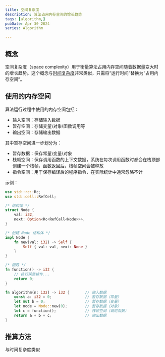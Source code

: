 ```yaml
---
title: 空间复杂度
description: 算法占用内存空间的增长趋势
tags: [algorithm,]
pubDate: Apr 30 2024
series: Algorithm

---
```


## 概念

空间复杂度（space complexity）用于衡量算法占用内存空间随着数据量变大时的增长趋势。这个概念与[时间复杂度](./time_complex)非常类似，只需将“运行时间”替换为“占用内存空间”。

## 使用的内存空间

算法运行过程中使用的内存空间包括：
- 输入空间：存储输入数据
- 暂存空间：存储变量\对象\函数调用等
- 输出空间：存储输出数据

其中暂存空间进一步划分为：

- 暂存数据：保存常量\变量\对象
- 栈帧空间：保存调用函数的上下文数据，系统在每次调用函数时都会在栈顶部创建一个栈帧，函数返回后，栈帧空间会被释放
- 指令空间：用于保存编译后的程序指令，在实际统计中通常忽略不计

示例：

```rust
use std::rc::Rc;
use std::cell::RefCell;

/* 结构体 */
struct Node {
    val: i32,
    next: Option<Rc<RefCell<Node>>>,
}

/* 创建 Node 结构体 */
impl Node {
    fn new(val: i32) -> Self {
        Self { val: val, next: None }
    }
}

/* 函数 */
fn function() -> i32 {
    // 执行某些操作...
    return 0;
}

fn algorithm(n: i32) -> i32 {       // 输入数据
    const a: i32 = 0;               // 暂存数据（常量）
    let mut b = 0;                  // 暂存数据（变量）
    let node = Node::new(0);        // 暂存数据（对象）
    let c = function();             // 栈帧空间（调用函数）
    return a + b + c;               // 输出数据
}
```

## 推算方法

与时间复杂度类似

